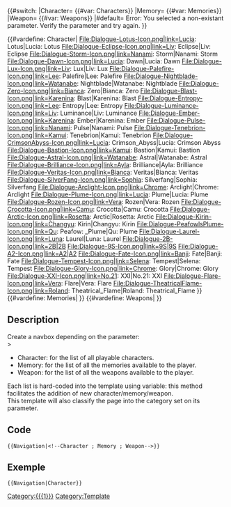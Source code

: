 <includeonly><gallery mode="nolines" heights="70px" widths="70px" spacing="small" captionalign="center" captionsize="small" hideaddbutton="true" bordersize="none" captionposition="top" caption="{{#switch: {{{1|}}} |Character=[[Compositers]]|Memory=[[Memories]]|Weapon=[[Weapons]]|#default=Error}}">
{{#switch: {{{1|}}} 
|Character= {{#var: Characters}}
|Memory= {{#var: Memories}}
|Weapon= {{#var: Weapons}}
|#default= Error: You selected a non-existant parameter. Verify the parameter and try again.
}}
</gallery>
<!--Variable Statement-->
{{#vardefine: Character|<!--Character List
-->File:Dialogue-Lotus-Icon.png|link=Lucia: Lotus|Lucia: Lotus
File:Dialogue-Eclipse-Icon.png|link=Liv: Eclipse|Liv: Eclipse
File:Dialogue-Storm-Icon.png|link=Nanami: Storm|Nanami: Storm
File:Dialogue-Dawn-Icon.png|link=Lucia: Dawn|Lucia: Dawn
File:Dialogue-Lux-Icon.png|link=Liv: Lux|Liv: Lux
File:Dialogue-Palefire-Icon.png|link=Lee: Palefire|Lee: Palefire
File:Dialogue-Nightblade-Icon.png|link=Watanabe: Nightblade|Watanabe: Nightblade
File:Dialogue-Zero-Icon.png|link=Bianca: Zero|Bianca: Zero
File:Dialogue-Blast-Icon.png|link=Karenina: Blast|Karenina: Blast
File:Dialogue-Entropy-Icon.png|link=Lee: Entropy|Lee: Entropy
File:Dialogue-Luminance-Icon.png|link=Liv: Luminance|Liv: Luminance
File:Dialogue-Ember-Icon.png|link=Karenina: Ember|Karenina: Ember
File:Dialogue-Pulse-Icon.png|link=Nanami: Pulse|Nanami: Pulse
File:Dialogue-Tenebrion-Icon.png|link=Kamui: Tenebrion|Kamui: Tenebrion
File:Dialogue-CrimsonAbyss-Icon.png|link=Lucia: Crimson_Abyss|Lucia: Crimson Abyss
File:Dialogue-Bastion-Icon.png|link=Kamui: Bastion|Kamui: Bastion
File:Dialogue-Astral-Icon.png|link=Watanabe: Astral|Watanabe: Astral
File:Dialogue-Brilliance-Icon.png|link=Ayla: Brilliance|Ayla: Brilliance
File:Dialogue-Veritas-Icon.png|link=Bianca: Veritas|Bianca: Veritas
File:Dialogue-SilverFang-Icon.png|link=Sophia: Silverfang|Sophia: Silverfang
File:Dialogue-Arclight-Icon.png|link=Chrome: Arclight|Chrome: Arclight
File:Dialogue-Plume-Icon.png|link=Lucia: Plume|Lucia: Plume
File:Dialogue-Rozen-Icon.png|link=Vera: Rozen|Vera: Rozen
File:Dialogue-Crocotta-Icon.png|link=Camu: Crocotta|Camu: Crocotta
File:Dialogue-Arctic-Icon.png|link=Rosetta: Arctic|Rosetta: Arctic
File:Dialogue-Kirin-Icon.png|link=Changyu: Kirin|Changyu: Kirin
File:Dialogue-PeafowlsPlume-Icon.png|link=Qu: Peafow: _Plume|Qu: Plume
File:Dialogue-Laurel-Icon.png|link=Luna: Laurel|Luna: Laurel
File:Dialogue-2B-Icon.png|link=2B|2B
File:Dialogue-9S-Icon.png|link=9S|9S
File:Dialogue-A2-Icon.png|link=A2|A2
File:Dialogue-Fate-Icon.png|link=Banji: Fate|Banji: Fate
File:Dialogue-Tempest-Icon.png|link=Selena: Tempest|Selena: Tempest
File:Dialogue-Glory-Icon.png|link=Chrome: Glory|Chrome: Glory
File:Dialogue-XXI-Icon.png|link=No.21: XXI|No.21: XXI
File:Dialogue-Flare-Icon.png|link=Vera: Flare|Vera: Flare
File:Dialogue-TheatricalFlame-Icon.png|link=Roland: Theatrical_Flame|Roland: Theatrical_Flame
}}
{{#vardefine: Memories|<!--Memory List
-->
}}
{{#vardefine: Weapons|<!--Weapon List
-->
}}

[[Category:{{{1}}}]]
</includeonly>
<noinclude>
== Description ==
Create a navbox depending on the parameter: <br />>
<ul>
<li> Character: for the list of all playable characters.</li>
<li> Memory: for the list of all the memories available to the player.</li>
<li> Weapon: for the list of all the weapons available to the player.</li>
</ul>

Each list is hard-coded into the template using variable: this method facilitates the addition of new character/memory/weapon. <br />

This template will also classify the page into the category set on its parameter.
== Code ==
<pre>
{{Navigation|<!--Character ; Memory ; Weapon-->}}
</pre>

== Exemple ==
<pre>{{Navigation|Character}}</pre>
{{Navigation|Character}}
[[Category:Template]]
</noinclude>